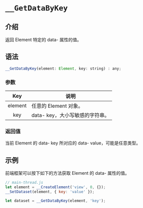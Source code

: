 # `__GetDataByKey`

## 介绍

返回 Element 特定的 data- 属性的值。

## 语法

```jsx
__GetDataByKey(element: Element, key: string) : any;
```

### 参数

|   Key   | 说明                            |
| :-----: | ------------------------------- |
| element | 任意的 Element 对象。           |
|   key   | data- key，大小写敏感的字符串。 |

### 返回值

当前 Element 的 data- key 所对应的 data- value，可能是任意类型。

## 示例

前端框架可以按下如下的方法获取 Element 的 data- 属性的值。

```jsx
// main-thread.js
let element = __CreateElement('view', 0, {});
__SetDataset(element, { key: 'value' });

let dataset = __GetDataByKey(element, 'key');
```
